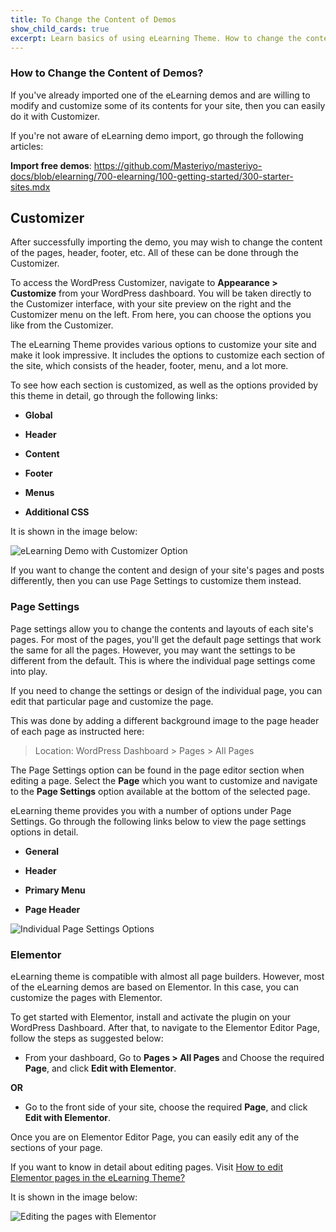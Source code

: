 ---
title: To Change the Content of Demos
show_child_cards: true
excerpt: Learn basics of using eLearning Theme. How to change the content of Demos.
---

### How to Change the Content of Demos? 

If you've already imported one of the eLearning demos and are willing to modify and customize some of its contents for your site, then you can easily do it with Customizer.
 
If you're not aware of eLearning demo import, go through the following articles: 

**Import free demos**: https://github.com/Masteriyo/masteriyo-docs/blob/elearning/700-elearning/100-getting-started/300-starter-sites.mdx

## Customizer

After successfully importing the demo, you may wish to change the content of the pages, header, footer, etc. All of these can be done through the Customizer.
 
To access the WordPress Customizer, navigate to **Appearance > Customize** from your WordPress dashboard. You will be taken directly to the Customizer interface, with your site preview on the right and the Customizer menu on the left. From here, you can choose the options you like from the Customizer.

The eLearning Theme provides various options to customize your site and make it look impressive. It includes the options to customize each section of the site, which consists of the header, footer, menu, and a lot more.

To see how each section is customized, as well as the options provided by this theme in detail, go through the following links:

- **Global** 

- **Header** 

- **Content** 

- **Footer** 

- **Menus** 

- **Additional CSS** 

It is shown in the image below: 

![eLearning Demo with Customizer Option](https://user-images.githubusercontent.com/109593521/183370759-51047fc6-17f2-4232-923d-f7e44353fcc7.png)

If you want to change the content and design of your site's pages and posts differently, then you can use Page Settings to customize them instead.

### Page Settings

Page settings allow you to change the contents and layouts of each site's pages. For most of the pages, you'll get the default page settings that work the same for all the pages. However, you may want the settings to be different from the default. This is where the individual page settings come into play. 
 
If you need to change the settings or design of the individual page, you can edit that particular page and customize the page.  
 
This was done by adding a different background image to the page header of each page as instructed here: 

> Location: WordPress Dashboard > Pages > All Pages

The Page Settings option can be found in the page editor section when editing a page. Select the **Page** which you want to customize and navigate to the **Page Settings** option available at the bottom of the selected page.

eLearning theme provides you with a number of options under Page Settings. Go through the following links below to view the page settings options in detail.

- **General** 

- **Header** 

- **Primary Menu** 

- **Page Header** 

![Individual Page Settings Options](https://user-images.githubusercontent.com/109593521/183363120-62012c5f-f0f1-4666-9a69-933b50b7e125.png)

### Elementor

eLearning theme is compatible with almost all page builders. However, most of the eLearning demos are based on Elementor. In this case, you can customize the pages with Elementor.

To get started with Elementor, install and activate the plugin on your WordPress Dashboard. After that, to navigate to the Elementor Editor Page, follow the steps as suggested below: 

- From your dashboard, Go to **Pages > All Pages** and Choose the required **Page**, and click **Edit with Elementor**. 

**OR**

- Go to the front side of your site, choose the required **Page**, and click **Edit with Elementor**.

Once you are on Elementor Editor Page, you can easily edit any of the sections of your page. 

If you want to know in detail about editing pages. Visit [How to edit Elementor pages in the eLearning Theme?](https://docs.masteriyo.com/elearning/edit-elementor/edit-elementor-pages) 

It is shown in the image below: 

![Editing the pages with Elementor](https://user-images.githubusercontent.com/109593521/183364351-0c953d27-fb08-4718-929f-71f5a87d57a0.png)

